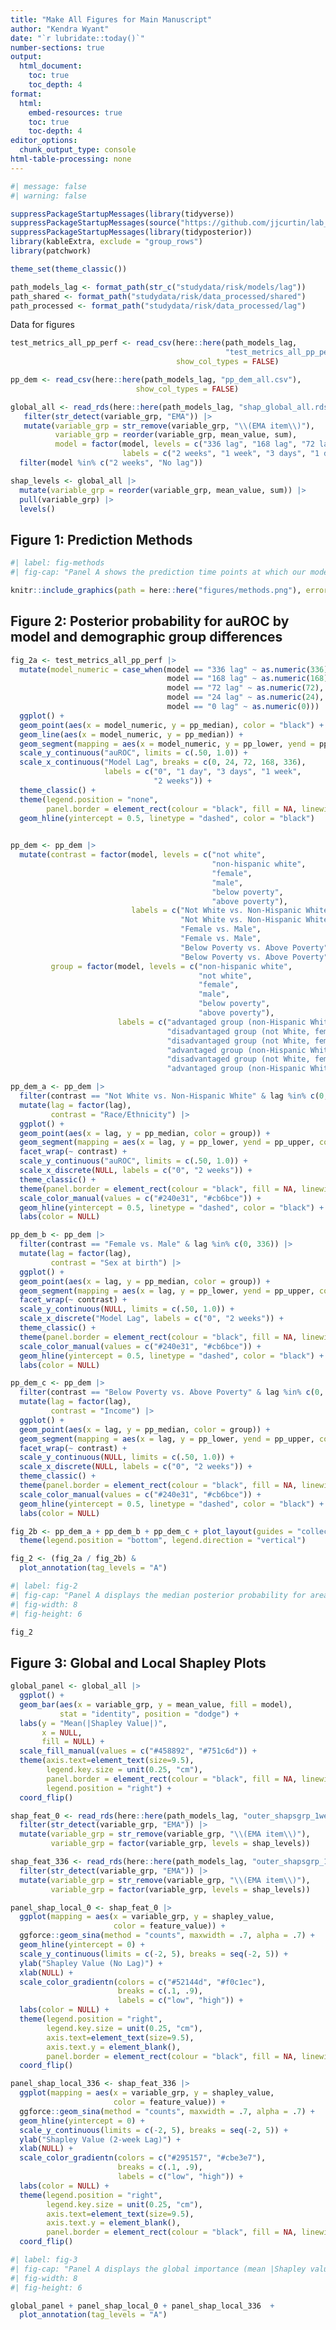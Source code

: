 ```yaml
---
title: "Make All Figures for Main Manuscript"
author: "Kendra Wyant"
date: "`r lubridate::today()`"
number-sections: true
output: 
  html_document:
    toc: true 
    toc_depth: 4
format:
  html:
    embed-resources: true
    toc: true
    toc-depth: 4
editor_options: 
  chunk_output_type: console
html-table-processing: none
---
```


```r
#| message: false
#| warning: false

suppressPackageStartupMessages(library(tidyverse))
suppressPackageStartupMessages(source("https://github.com/jjcurtin/lab_support/blob/main/format_path.R?raw=true"))
suppressPackageStartupMessages(library(tidyposterior))
library(kableExtra, exclude = "group_rows")
library(patchwork)

theme_set(theme_classic())

path_models_lag <- format_path(str_c("studydata/risk/models/lag"))
path_shared <- format_path("studydata/risk/data_processed/shared")
path_processed <- format_path("studydata/risk/data_processed/lag")
```

Data for figures
```r
test_metrics_all_pp_perf <- read_csv(here::here(path_models_lag,
                                                "test_metrics_all_pp_perf.csv"),
                                     show_col_types = FALSE)

pp_dem <- read_csv(here::here(path_models_lag, "pp_dem_all.csv"),
                            show_col_types = FALSE)

global_all <- read_rds(here::here(path_models_lag, "shap_global_all.rds")) |> 
   filter(str_detect(variable_grp, "EMA")) |> 
   mutate(variable_grp = str_remove(variable_grp, "\\(EMA item\\)"),
          variable_grp = reorder(variable_grp, mean_value, sum),
          model = factor(model, levels = c("336 lag", "168 lag", "72 lag", "24 lag", "0 lag"),
                         labels = c("2 weeks", "1 week", "3 days", "1 day", "No lag" ))) |> 
  filter(model %in% c("2 weeks", "No lag"))

shap_levels <- global_all |>
  mutate(variable_grp = reorder(variable_grp, mean_value, sum)) |>
  pull(variable_grp) |>
  levels()
```


## Figure 1: Prediction Methods
```r
#| label: fig-methods
#| fig-cap: "Panel A shows the prediction time points at which our model calculated a predicted probability of a lapse. All available data up until, but not including, the prediction time point was used to generate these predictions. Features were created for varying scoring epochs before the prediction time point (i.e., 12, 24, 48, 72, and 168 hours). Prediction time points were updated hourly. Panel B shows how the prediction window (i.e., window in which a lapse might occur) rolls forward hour-by-hour with the prediction time point. The prediction window width for all models was one day (24 hours). Additionally, there were five possible lag times between the prediction time point and start of the prediction window. A prediction window either started immediately after the prediction time point (no lag) or was lagged by 1 day, 3 days, 1 week, or 2 weeks."

knitr::include_graphics(path = here::here("figures/methods.png"), error = FALSE)
```



## Figure 2: Posterior probability for auROC by model and demographic group differences
```r

fig_2a <- test_metrics_all_pp_perf |>
  mutate(model_numeric = case_when(model == "336 lag" ~ as.numeric(336),
                                   model == "168 lag" ~ as.numeric(168),
                                   model == "72 lag" ~ as.numeric(72),
                                   model == "24 lag" ~ as.numeric(24),
                                   model == "0 lag" ~ as.numeric(0))) |> 
  ggplot() + 
  geom_point(aes(x = model_numeric, y = pp_median), color = "black") +
  geom_line(aes(x = model_numeric, y = pp_median)) +
  geom_segment(mapping = aes(x = model_numeric, y = pp_lower, yend = pp_upper)) +
  scale_y_continuous("auROC", limits = c(.50, 1.0)) +
  scale_x_continuous("Model Lag", breaks = c(0, 24, 72, 168, 336), 
                     labels = c("0", "1 day", "3 days", "1 week",
                                "2 weeks")) +
  theme_classic() +
  theme(legend.position = "none",
        panel.border = element_rect(colour = "black", fill = NA, linewidth = 1)) +
  geom_hline(yintercept = 0.5, linetype = "dashed", color = "black")
  
```

```r
pp_dem <- pp_dem |>
  mutate(contrast = factor(model, levels = c("not white", 
                                             "non-hispanic white",
                                             "female",
                                             "male",
                                             "below poverty",
                                             "above poverty"),
                           labels = c("Not White vs. Non-Hispanic White",
                                      "Not White vs. Non-Hispanic White",
                                      "Female vs. Male",
                                      "Female vs. Male",
                                      "Below Poverty vs. Above Poverty",
                                      "Below Poverty vs. Above Poverty")),
         group = factor(model, levels = c("non-hispanic white",
                                          "not white", 
                                          "female",
                                          "male",
                                          "below poverty",
                                          "above poverty"),
                        labels = c("advantaged group (non-Hispanic White, male, above poverty)", 
                                   "disadvantaged group (not White, female, below poverty)",
                                   "disadvantaged group (not White, female, below poverty)",
                                   "advantaged group (non-Hispanic White, male, above poverty)",
                                   "disadvantaged group (not White, female, below poverty)",
                                   "advantaged group (non-Hispanic White, male, above poverty)"))) 

pp_dem_a <- pp_dem |> 
  filter(contrast == "Not White vs. Non-Hispanic White" & lag %in% c(0, 336)) |> 
  mutate(lag = factor(lag),
         contrast = "Race/Ethnicity") |> 
  ggplot() + 
  geom_point(aes(x = lag, y = pp_median, color = group)) +
  geom_segment(mapping = aes(x = lag, y = pp_lower, yend = pp_upper, color = group)) +
  facet_wrap(~ contrast) +
  scale_y_continuous("auROC", limits = c(.50, 1.0)) +
  scale_x_discrete(NULL, labels = c("0", "2 weeks")) +
  theme_classic() +
  theme(panel.border = element_rect(colour = "black", fill = NA, linewidth = 1)) +
  scale_color_manual(values = c("#240e31", "#cb6bce")) +
  geom_hline(yintercept = 0.5, linetype = "dashed", color = "black") +
  labs(color = NULL)

pp_dem_b <- pp_dem |> 
  filter(contrast == "Female vs. Male" & lag %in% c(0, 336)) |> 
  mutate(lag = factor(lag),
         contrast = "Sex at birth") |> 
  ggplot() + 
  geom_point(aes(x = lag, y = pp_median, color = group)) +
  geom_segment(mapping = aes(x = lag, y = pp_lower, yend = pp_upper, color = group)) +
  facet_wrap(~ contrast) +
  scale_y_continuous(NULL, limits = c(.50, 1.0)) +
  scale_x_discrete("Model Lag", labels = c("0", "2 weeks")) +
  theme_classic() +
  theme(panel.border = element_rect(colour = "black", fill = NA, linewidth = 1)) +
  scale_color_manual(values = c("#240e31", "#cb6bce")) +
  geom_hline(yintercept = 0.5, linetype = "dashed", color = "black") +
  labs(color = NULL)

pp_dem_c <- pp_dem |> 
  filter(contrast == "Below Poverty vs. Above Poverty" & lag %in% c(0, 336)) |> 
  mutate(lag = factor(lag),
         contrast = "Income") |> 
  ggplot() + 
  geom_point(aes(x = lag, y = pp_median, color = group)) +
  geom_segment(mapping = aes(x = lag, y = pp_lower, yend = pp_upper, color = group)) +
  facet_wrap(~ contrast) +
  scale_y_continuous(NULL, limits = c(.50, 1.0)) +
  scale_x_discrete(NULL, labels = c("0", "2 weeks")) +
  theme_classic() +
  theme(panel.border = element_rect(colour = "black", fill = NA, linewidth = 1)) +
  scale_color_manual(values = c("#240e31", "#cb6bce")) +
  geom_hline(yintercept = 0.5, linetype = "dashed", color = "black") +
  labs(color = NULL)

fig_2b <- pp_dem_a + pp_dem_b + pp_dem_c + plot_layout(guides = "collect") &
  theme(legend.position = "bottom", legend.direction = "vertical") 

fig_2 <- (fig_2a / fig_2b) &
  plot_annotation(tag_levels = "A")
```


```r
#| label: fig-2
#| fig-cap: "Panel A displays the median posterior probability for area under ROC curve (auROC) and 95% Bayesian CI for each lagged model (0, 1-day, 3-day, 1-week, and 2-week lag). Dashed line represents a random classifier with an auROC of .5. Panels B-D display the median auROC and Bayesian credible interval for the 0 and 2-week lag models by fairness contrast. The darker lines represent the advantaged groups (non-Hispanic White, male, above poverty) and the lighter lines represent the disadvantaged groups (not White, female, below poverty). Dashed lines represent a random classifier with an auROC of .5."
#| fig-width: 8
#| fig-height: 6

fig_2 
```


## Figure 3: Global and Local Shapley Plots

```r
global_panel <- global_all |>
  ggplot() +
  geom_bar(aes(x = variable_grp, y = mean_value, fill = model), 
           stat = "identity", position = "dodge") +
  labs(y = "Mean(|Shapley Value|)",
       x = NULL,
       fill = NULL) +
  scale_fill_manual(values = c("#458892", "#751c6d")) +
  theme(axis.text=element_text(size=9.5),
        legend.key.size = unit(0.25, "cm"),
        panel.border = element_rect(colour = "black", fill = NA, linewidth = 1),
        legend.position = "right") +
  coord_flip()
```

```r
shap_feat_0 <- read_rds(here::here(path_models_lag, "outer_shapsgrp_1week_0_v1_nested_main_downsized.rds")) |> 
  filter(str_detect(variable_grp, "EMA")) |> 
  mutate(variable_grp = str_remove(variable_grp, "\\(EMA item\\)"),
         variable_grp = factor(variable_grp, levels = shap_levels))

shap_feat_336 <- read_rds(here::here(path_models_lag, "outer_shapsgrp_1week_336_v1_nested_main_downsized.rds")) |> 
  filter(str_detect(variable_grp, "EMA")) |> 
  mutate(variable_grp = str_remove(variable_grp, "\\(EMA item\\)"),
         variable_grp = factor(variable_grp, levels = shap_levels))

panel_shap_local_0 <- shap_feat_0 |>
  ggplot(mapping = aes(x = variable_grp, y = shapley_value, 
                       color = feature_value)) +
  ggforce::geom_sina(method = "counts", maxwidth = .7, alpha = .7) +
  geom_hline(yintercept = 0) +
  scale_y_continuous(limits = c(-2, 5), breaks = seq(-2, 5)) +
  ylab("Shapley Value (No Lag)") +
  xlab(NULL) +
  scale_color_gradientn(colors = c("#52144d", "#f0c1ec"),
                        breaks = c(.1, .9),
                        labels = c("low", "high")) +
  labs(color = NULL) +
  theme(legend.position = "right",
        legend.key.size = unit(0.25, "cm"),
        axis.text=element_text(size=9.5),
        axis.text.y = element_blank(),
        panel.border = element_rect(colour = "black", fill = NA, linewidth = 1))+
  coord_flip()

panel_shap_local_336 <- shap_feat_336 |>
  ggplot(mapping = aes(x = variable_grp, y = shapley_value, 
                       color = feature_value)) +
  ggforce::geom_sina(method = "counts", maxwidth = .7, alpha = .7) +
  geom_hline(yintercept = 0) +
  scale_y_continuous(limits = c(-2, 5), breaks = seq(-2, 5)) +
  ylab("Shapley Value (2-week Lag)") +
  xlab(NULL) +
  scale_color_gradientn(colors = c("#295157", "#cbe3e7"),
                        breaks = c(.1, .9),
                        labels = c("low", "high")) +
  labs(color = NULL) +
  theme(legend.position = "right",
        legend.key.size = unit(0.25, "cm"),
        axis.text=element_text(size=9.5),
        axis.text.y = element_blank(),
        panel.border = element_rect(colour = "black", fill = NA, linewidth = 1))+
  coord_flip()
```


```r
#| label: fig-3
#| fig-cap: "Panel A displays the global importance (mean |Shapley value|) for feature categories for the no lag and 2-week lag models. Feature categories are ordered by their aggregate global importance. The importance of each feature category for each model is displayed separately by color. Panels B-C display the local feature importance for the no lag and 2-week lag models, respectively."
#| fig-width: 8
#| fig-height: 6

global_panel + panel_shap_local_0 + panel_shap_local_336  + 
  plot_annotation(tag_levels = "A") 
```